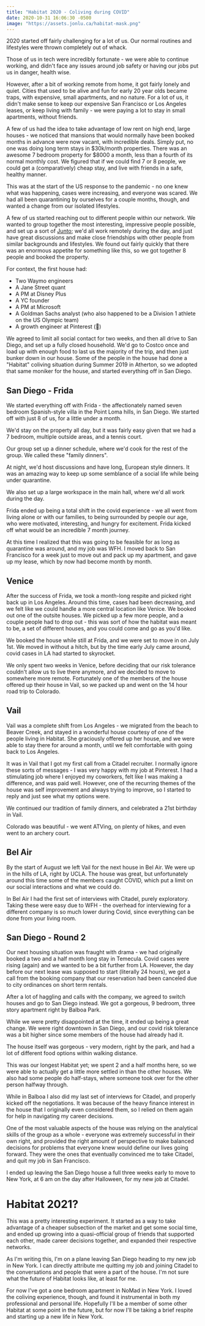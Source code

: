 ```yaml
---
title: "Habitat 2020 - Coliving during COVID"
date: 2020-10-31 16:06:30 -0500
image: "https://assets.jonlu.ca/habitat-mask.png"
---
```


2020 started off fairly challenging for a lot of us. Our normal routines and lifestyles were thrown completely out of whack.

Those of us in tech were incredibly fortunate - we were able to continue working, and didn't face any issues around job safety or having our jobs put us in danger, health wise.

However, after a bit of working remote from home, it got fairly lonely and quiet. Cities that used to be alive and fun for early 20 year olds became traps, with expensive, small apartments, and no nature. For a lot of us, it didn't make sense to keep our expensive San Francisco or Los Angeles leases, or keep living with family - we were paying a lot to stay in small apartments, without friends.

A few of us had the idea to take advantage of low rent on high end, large houses - we noticed that mansions that would normally have been booked months in advance were now vacant, with incredible deals. Simply put, no one was doing long term stays in $30k/month properties. There was an awesome 7 bedroom property for $8000 a month, less than a fourth of its normal monthly cost. We figured that if we could find 7 or 8 people, we could get a (comparatively) cheap stay, and live with friends in a safe, healthy manner.

This was at the start of the US response to the pandemic - no one knew what was happening, cases were increasing, and everyone was scared. We had all been quarantining by ourselves for a couple months, though, and wanted a change from our isolated lifestyles.

A few of us started reaching out to different people within our network. We wanted to group together the most interesting, impressive people possible, and set up a sort of [Junto](<https://en.wikipedia.org/wiki/Junto_(club)>); we'd all work remotely during the day, and just have great discussions and make close friendships with other people from similar backgrounds and lifestyles. We found out fairly quickly that there was an enormous appetite for something like this, so we got together 8 people and booked the property.

For context, the first house had:

- Two Waymo engineers
- A Jane Street quant
- A PM at Disney Plus
- A YC founder
- A PM at Microsoft
- A Goldman Sachs analyst (who also happened to be a Division 1 athlete on the US Olympic team)
- A growth engineer at Pinterest (👋)

We agreed to limit all social contact for two weeks, and then all drive to San Diego, and set up a fully closed household. We'd go to Costco once and load up with enough food to last us the majority of the trip, and then just bunker down in our house. Some of the people in the house had done a "Habitat" coliving situation during Summer 2019 in Atherton, so we adopted that same moniker for the house, and started everything off in San Diego.

## San Diego - Frida

We started everything off with Frida - the affectionately named seven bedroom Spanish-style villa in the Point Loma hills, in San Diego. We started off with just 8 of us, for a little under a month.

<CustomImage file="habitat-mask" />

We'd stay on the property all day, but it was fairly easy given that we had a 7 bedroom, multiple outside areas, and a tennis court.

<CustomImage file="tennis" />

Our group set up a dinner schedule, where we'd cook for the rest of the group. We called these "family dinners".

<CustomImage file="chairs" />

At night, we'd host discussions and have long, European style dinners. It was an amazing way to keep up some semblance of a social life while being under quarantine.

We also set up a large workspace in the main hall, where we'd all work during the day.

<CustomImage file="hab-workspace" />

Frida ended up being a total shift in the covid experience - we all went from living alone or with our families, to being surrounded by people our age, who were motivated, interesting, and hungry for excitement. Frida kicked off what would be an incredible 7 month journey.

<CustomImage file="full-hab-group" />

<CustomImage file="group-beach" />

At this time I realized that this was going to be feasible for as long as quarantine was around, and my job was WFH. I moved back to San Francisco for a week just to move out and pack up my apartment, and gave up my lease, which by now had become month by month.

## Venice

After the success of Frida, we took a month-long respite and picked right back up in Los Angeles. Around this time, cases had been decreasing, and we felt like we could handle a more central location like Venice. We booked out one of the outsite houses. We picked up a few more people, and a couple people had to drop out - this was sort of how the habitat was meant to be, a set of different houses, and you could come and go as you'd like.

<CustomImage file="outsite" />

We booked the house while still at Frida, and we were set to move in on July 1st. We moved in without a hitch, but by the time early July came around, covid cases in LA had started to skyrocket.

We only spent two weeks in Venice, before deciding that our risk tolerance couldn't allow us to live there anymore, and we decided to move to somewhere more remote. Fortunately one of the members of the house offered up their house in Vail, so we packed up and went on the 14 hour road trip to Colorado.

## Vail

Vail was a complete shift from Los Angeles - we migrated from the beach to Beaver Creek, and stayed in a wonderful house courtesy of one of the people living in Habitat. She graciously offered up her house, and we were able to stay there for around a month, until we felt comfortable with going back to Los Angeles.

<CustomImage file="vail" />

It was in Vail that I got my first call from a Citadel recruiter. I normally ignore these sorts of messages - I was very happy with my job at Pinterest. I had a stimulating job where I enjoyed my coworkers, felt like I was making a difference, and was paid well. However, one of the recurring themes of the house was self improvement and always trying to improve, so I started to reply and just see what my options were.

<CustomImage file="rockies" />

We continued our tradition of family dinners, and celebrated a 21st birthday in Vail.

Colorado was beautiful - we went ATVing, on plenty of hikes, and even went to an archery court.

<CustomImage file="vail-archery" />

## Bel Air

By the start of August we left Vail for the next house in Bel Air. We were up in the hills of LA, right by UCLA. The house was great, but unfortunately around this time some of the members caught COVID, which put a limit on our social interactions and what we could do.

<CustomImage file="belair" />

In Bel Air I had the first set of interviews with Citadel, purely exploratory. Taking these were easy due to WFH - the overhead for interviewing for a different company is so much lower during Covid, since everything can be done from your living room.

## San Diego - Round 2

Our next housing situation was fraught with drama - we had originally booked a two and a half month long stay in Temecula. Covid cases were rising (again) and we wanted to be a bit further from LA. However, the day before our next lease was supposed to start (literally 24 hours), we got a call from the booking company that our reservation had been canceled due to city ordinances on short term rentals.

After a lot of haggling and calls with the company, we agreed to switch houses and go to San Diego instead. We got a gorgeous, 9 bedroom, three story apartment right by Balboa Park.

While we were pretty disappointed at the time, it ended up being a great change. We were right downtown in San Diego, and our covid risk tolerance was a bit higher since some members of the house had already had it.

<CustomImage file="balboa" />

The house itself was gorgeous - very modern, right by the park, and had a lot of different food options within walking distance.

<CustomImage file="sandiego-livingroom" />

This was our longest Habitat yet; we spent 2 and a half months here, so we were able to actually get a little more settled in than the other houses. We also had some people do half-stays, where someone took over for the other person halfway through.

While in Balboa I also did my last set of interviews for Citadel, and properly kicked off the negotiations. It was because of the heavy finance interest in the house that I originally even considered them, so I relied on them again for help in navigating my career decisions.

One of the most valuable aspects of the house was relying on the analytical skills of the group as a whole - everyone was extremely successful in their own right, and provided the right amount of perspective to make balanced decisions for problems that everyone knew would define our lives going forward. They were the ones that eventually convinced me to take Citadel, and quit my job in San Francisco.

I ended up leaving the San Diego house a full three weeks early to move to New York, at 6 am on the day after Halloween, for my new job at Citadel.

# Habitat 2021?

This was a pretty interesting experiment. It started as a way to take advantage of a cheaper subsection of the market and get some social time, and ended up growing into a quasi-official group of friends that supported each other, made career decisions together, and expanded their respective networks.

As I'm writing this, I'm on a plane leaving San Diego heading to my new job in New York. I can directly attribute me quitting my job and joining Citadel to the conversations and people that were a part of the house. I'm not sure what the future of Habitat looks like, at least for me.

For now I've got a one bedroom apartment in NoMad in New York. I loved the coliving experience, though, and found it instrumental in both my professional and personal life. Hopefully I'll be a member of some other Habitat at some point in the future, but for now I'll be taking a brief respite and starting up a new life in New York.

